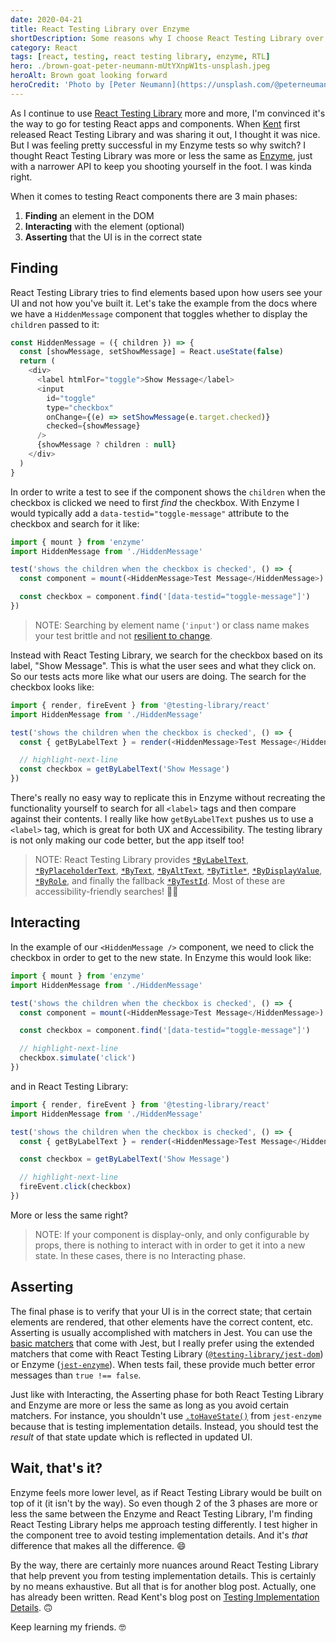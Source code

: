 ```yaml
---
date: 2020-04-21
title: React Testing Library over Enzyme
shortDescription: Some reasons why I choose React Testing Library over Enzyme for testing React components
category: React
tags: [react, testing, react testing library, enzyme, RTL]
hero: ./brown-goat-peter-neumann-mUtYXnpW1ts-unsplash.jpeg
heroAlt: Brown goat looking forward
heroCredit: 'Photo by [Peter Neumann](https://unsplash.com/@peterneumann)'
---
```


As I continue to use [React Testing Library](https://testing-library.com/react) more and more, I'm convinced it's the way to go for testing React apps and components. When [Kent](https://twitter.com/kentcdodds) first released React Testing Library and was sharing it out, I thought it was nice. But I was feeling pretty successful in my Enzyme tests so why switch? I thought React Testing Library was more or less the same as [Enzyme](https://enzymejs.github.io/enzyme/), just with a narrower API to keep you shooting yourself in the foot. I was kinda right.

When it comes to testing React components there are 3 main phases:

1. **Finding** an element in the DOM
2. **Interacting** with the element (optional)
3. **Asserting** that the UI is in the correct state

## Finding

React Testing Library tries to find elements based upon how users see your UI and not how you've built it. Let's take the example from the docs where we have a `HiddenMessage` component that toggles whether to display the `children` passed to it:

```js
const HiddenMessage = ({ children }) => {
  const [showMessage, setShowMessage] = React.useState(false)
  return (
    <div>
      <label htmlFor="toggle">Show Message</label>
      <input
        id="toggle"
        type="checkbox"
        onChange={(e) => setShowMessage(e.target.checked)}
        checked={showMessage}
      />
      {showMessage ? children : null}
    </div>
  )
}
```

In order to write a test to see if the component shows the `children` when the checkbox is clicked we need to first _find_ the checkbox. With Enzyme I would typically add a `data-testid="toggle-message"` attribute to the checkbox and search for it like:

```js  {7}
import { mount } from 'enzyme'
import HiddenMessage from './HiddenMessage'

test('shows the children when the checkbox is checked', () => {
  const component = mount(<HiddenMessage>Test Message</HiddenMessage>)

  const checkbox = component.find('[data-testid="toggle-message"]')
})
```

> NOTE: Searching by element name (`'input'`) or class name makes your test brittle and not [resilient to change](https://kentcdodds.com/blog/making-your-ui-tests-resilient-to-change).

Instead with React Testing Library, we search for the checkbox based on its label, "Show Message". This is what the user sees and what they click on. So our tests acts more like what our users are doing. The search for the checkbox looks like:

```js
import { render, fireEvent } from '@testing-library/react'
import HiddenMessage from './HiddenMessage'

test('shows the children when the checkbox is checked', () => {
  const { getByLabelText } = render(<HiddenMessage>Test Message</HiddenMessage>)

  // highlight-next-line
  const checkbox = getByLabelText('Show Message')
})
```

There's really no easy way to replicate this in Enzyme without recreating the functionality yourself to search for all `<label>` tags and then compare against their contents. I really like how `getByLabelText` pushes us to use a `<label>` tag, which is great for both UX and Accessibility. The testing library is not only making our code better, but the app itself too!

> NOTE: React Testing Library provides [`*ByLabelText`](https://testing-library.com/docs/dom-testing-library/api-queries#bylabeltext), [`*ByPlaceholderText`](https://testing-library.com/docs/dom-testing-library/api-queries#byplaceholdertext), [`*ByText`](https://testing-library.com/docs/dom-testing-library/api-queries#bytext), [`*ByAltText`](https://testing-library.com/docs/dom-testing-library/api-queries#byalttext), [`*ByTitle*`](https://testing-library.com/docs/dom-testing-library/api-queries#bytitle), [`*ByDisplayValue`](https://testing-library.com/docs/dom-testing-library/api-queries#bydisplayvalue), [`*ByRole`](https://testing-library.com/docs/dom-testing-library/api-queries#byrole), and finally the fallback [`*ByTestId`](https://testing-library.com/docs/dom-testing-library/api-queries#bytestid). Most of these are accessibility-friendly searches! 🙌🏾

## Interacting

In the example of our `<HiddenMessage />` component, we need to click the checkbox in order to get to the new state. In Enzyme this would look like:

```js
import { mount } from 'enzyme'
import HiddenMessage from './HiddenMessage'

test('shows the children when the checkbox is checked', () => {
  const component = mount(<HiddenMessage>Test Message</HiddenMessage>)

  const checkbox = component.find('[data-testid="toggle-message"]')

  // highlight-next-line
  checkbox.simulate('click')
})
```

and in React Testing Library:

```js
import { render, fireEvent } from '@testing-library/react'
import HiddenMessage from './HiddenMessage'

test('shows the children when the checkbox is checked', () => {
  const { getByLabelText } = render(<HiddenMessage>Test Message</HiddenMessage>)

  const checkbox = getByLabelText('Show Message')

  // highlight-next-line
  fireEvent.click(checkbox)
})
```

More or less the same right?

> NOTE: If your component is display-only, and only configurable by props, there is nothing to interact with in order to get it into a new state. In these cases, there is no Interacting phase.

## Asserting

The final phase is to verify that your UI is in the correct state; that certain elements are rendered, that other elements have the correct content, etc. Asserting is usually accomplished with matchers in Jest. You can use the [basic matchers](https://jestjs.io/docs/en/using-matchers) that come with Jest, but I really prefer using the extended matchers that come with React Testing Library ([`@testing-library/jest-dom`](https://www.npmjs.com/package/@testing-library/jest-dom)) or Enzyme ([`jest-enzyme`](https://www.npmjs.com/package/jest-enzyme)). When tests fail, these provide much better error messages than `true !== false`.

Just like with Interacting, the Asserting phase for both React Testing Library and Enzyme are more or less the same as long as you avoid certain matchers. For instance, you shouldn't use [`.toHaveState()`](https://www.npmjs.com/package/jest-enzyme#tohavestate) from `jest-enzyme` because that is testing implementation details. Instead, you should test the _result_ of that state update which is reflected in updated UI.

## Wait, that's it?

Enzyme feels more lower level, as if React Testing Library would be built on top of it (it isn't by the way). So even though 2 of the 3 phases are more or less the same between the Enzyme and React Testing Library, I'm finding React Testing Library helps me approach testing differently. I test higher in the component tree to avoid testing implementation details. And it's _that_ difference that makes all the difference. 😄

By the way, there are certainly more nuances around React Testing Library that help prevent you from testing implementation details. This is certainly by no means exhaustive. But all that is for another blog post. Actually, one has already been written. Read Kent's blog post on [Testing Implementation Details](https://kentcdodds.com/blog/testing-implementation-details). 🙃

Keep learning my friends. 🤓
